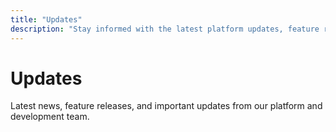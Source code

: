 ```yaml
---
title: "Updates"
description: "Stay informed with the latest platform updates, feature releases, and important announcements from our development team."
---
```


# Updates

Latest news, feature releases, and important updates from our platform and development team.